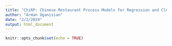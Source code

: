 ```yaml
---
title: "ChiRP: Chinese Restaurant Process Models for Regression and Clustering"
author: "Arman Oganisian"
date: "2/2/2019"
output: html_document
---
```


```r
knitr::opts_chunk$set(echo = TRUE)
```

